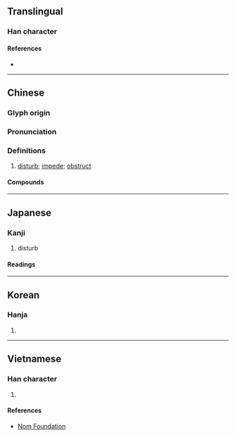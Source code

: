 {{character info/new}}
==Translingual==

===Han character===
{{Han char|rn=38|rad=女|as=04|sn=7|four=40427|canj=VYHS|ids=⿰女方}}

====References====
* {{Han ref|kx=0257.100|dkj=06111|dj=0522.040|hdz=21033.040|uh=59A8|ud=22952|bh=A7AB|bd=42923}}

----

==Chinese==
{{zh-forms}}

===Glyph origin===
{{Han etym}}

===Pronunciation===
{{zh-pron
|m=fáng
|c=fong4
|mn=ml:hóng/tw:hông/xm:hong
|mc=y
|oc=y
|cat=v
}}

===Definitions===
{{zh-hanzi}}

# [[disturb]]; [[impede]]; [[obstruct]]

====Compounds====
{{zh-der|不妨|不妨事|不妨頭|不相妨礙|何妨|利己妨人|好事多妨|妨功害能|妨害|妨害治安|妨害自由|妨害風化|妨止|妨殺|妨礙|才廣妨身|望門妨|無妨}}

----

==Japanese==

===Kanji===
{{ja-kanji|grade=c|rs=女04}}

# disturb

====Readings====
{{ja-readings
|on=ぼう
|kun=さまた-げる
}}

----

==Korean==

===Hanja===
{{ko-hanja|hangeul=방|rv=bang|mr=pang|y=pang}}

# {{defn|lang=ko|sort=女04}}

----

==Vietnamese==

===Han character===
{{vi-hantu|[[phòng]], [[phương]]|rs=女04}}

# {{defn|lang=vi|sort=女04}}

====References====
* [http://nomfoundation.org/common/nom_details.php?codepoint=59a8 Nom Foundation]